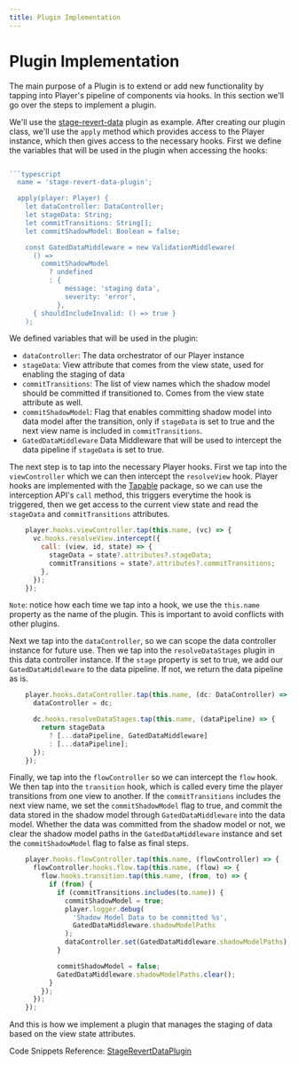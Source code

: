 ```yaml
---
title: Plugin Implementation
---
```


# Plugin Implementation

The main purpose of a Plugin is to extend or add new functionality by tapping into Player's pipeline of components via hooks. In this section we'll go over the steps to implement a plugin.

We'll use the [stage-revert-data](./plugins/stage-revert-data) plugin as example. After creating our plugin class, we'll use the `apply` method which provides access to the Player instance, which then gives access to the necessary hooks. First we define the variables that will be used in the plugin when accessing the hooks:

```typescript

```typescript
  name = 'stage-revert-data-plugin';

  apply(player: Player) {
    let dataController: DataController;
    let stageData: String;
    let commitTransitions: String[];
    let commitShadowModel: Boolean = false;

    const GatedDataMiddleware = new ValidationMiddleware(
      () =>
        commitShadowModel
          ? undefined
          : {
              message: 'staging data',
              severity: 'error',
            },
      { shouldIncludeInvalid: () => true }
    );
```
We defined variables that will be used in the plugin:
- `dataController`: The data orchestrator of our Player instance
- `stageData`: View attribute that comes from the view state, used for enabling the staging of data
- `commitTransitions`: The list of view names which the shadow model should be committed if transitioned to. Comes from the view state attribute as well.
- `commitShadowModel`: Flag that enables committing shadow model into data model after the transition, only if `stageData` is set to true and the next view name is included in `commitTransitions`.
- `GatedDataMiddleware` Data Middleware that will be used to intercept the data pipeline if `stageData` is set to true.

The next step is to tap into the necessary Player hooks. First we tap into the `viewController` which we can then intercept the `resolveView` hook. Player hooks are implemented with the [Tapable](https://github.com/webpack/tapable) package, so we can use the interception API's `call` method, this triggers everytime the hook is triggered, then we get access to the current view state and read the `stageData` and `commitTransitions` attributes.

```javascript
    player.hooks.viewController.tap(this.name, (vc) => {
      vc.hooks.resolveView.intercept({
        call: (view, id, state) => {
          stageData = state?.attributes?.stageData;
          commitTransitions = state?.attributes?.commitTransitions;
        },
      });
    });
```
`Note`: notice how each time we tap into a hook, we use the `this.name` property as the name of the plugin. This is important to avoid conflicts with other plugins.

Next we tap into the `dataController`, so we can scope the data controller instance for future use. Then we tap into the `resolveDataStages` plugin in this data controller instance. If the `stage` property is set to true, we add our `GatedDataMiddleware` to the data pipeline. If not, we return the data pipeline as is.

```javascript
    player.hooks.dataController.tap(this.name, (dc: DataController) => {
      dataController = dc;

      dc.hooks.resolveDataStages.tap(this.name, (dataPipeline) => {
        return stageData
          ? [...dataPipeline, GatedDataMiddleware]
          : [...dataPipeline];
      });
    });
```
Finally, we tap into the `flowController` so we can intercept the `flow` hook. We then tap into the `transition` hook, which is called every time the player transitions from one view to another. If the `commitTransitions` includes the next view name, we set the `commitShadowModel` flag to true, and commit the data stored in the shadow model through `GatedDataMiddleware` into the data model. Whether the data was committed from the shadow model or not, we clear the shadow model paths in the `GatedDataMiddleware` instance and set the `commitShadowModel` flag to false as final steps.

```javascript
    player.hooks.flowController.tap(this.name, (flowController) => {
      flowController.hooks.flow.tap(this.name, (flow) => {
        flow.hooks.transition.tap(this.name, (from, to) => {
          if (from) {
            if (commitTransitions.includes(to.name)) {
              commitShadowModel = true;
              player.logger.debug(
                'Shadow Model Data to be committed %s',
                GatedDataMiddleware.shadowModelPaths
              );
              dataController.set(GatedDataMiddleware.shadowModelPaths);
            }

            commitShadowModel = false;
            GatedDataMiddleware.shadowModelPaths.clear();
          }
        });
      });
    });
```

And this is how we implement a plugin that manages the staging of data based on the view state attributes.

Code Snippets Reference: [StageRevertDataPlugin](https://github.com/player-ui/player/blob/main/plugins/stage-revert-data/core/src/index.ts)